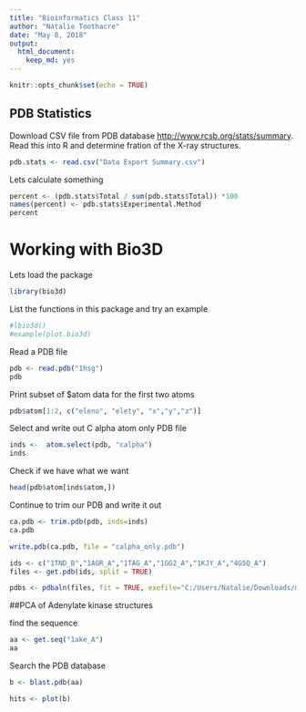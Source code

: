 ```yaml
---
title: "Bioinformatics Class 11"
author: "Natalie Toothacre"
date: "May 8, 2018"
output: 
  html_document: 
    keep_md: yes
---
```


```r
knitr::opts_chunk$set(echo = TRUE)
```


## PDB Statistics

Download CSV file from PDB database <http://www.rcsb.org/stats/summary>. Read this into R and determine fration of the X-ray structures.

```r
pdb.stats <- read.csv("Data Export Summary.csv")
```

Lets calculate something

```r
percent <- (pdb.stats$Total / sum(pdb.stats$Total)) *100
names(percent) <- pdb.stats$Experimental.Method
percent
```


# Working with Bio3D

Lets load the package

```r
library(bio3d)
```

List the functions in this package and try an example

```r
#lbio3d()
#example(plot.bio3d)
```

Read a PDB file

```r
pdb <- read.pdb("1hsg")
pdb
```

Print subset of $atom data for the first two atoms

```r
pdb$atom[1:2, c("eleno", "elety", "x","y","z")]
```



Select and write out C alpha atom only PDB file

```r
inds <-  atom.select(pdb, "calpha")
inds
```

Check if we have what we want

```r
head(pdb$atom[inds$atom,])
```

Continue to trim our PDB and write it out

```r
ca.pdb <- trim.pdb(pdb, inds=inds)
ca.pdb

write.pdb(ca.pdb, file = "calpha_only.pdb")
```


```r
ids <- c("1TND_B","1AGR_A","1TAG_A","1GG2_A","1KJY_A","4G5Q_A")
files <- get.pdb(ids, split = TRUE)

pdbs <- pdbaln(files, fit = TRUE, exefile="C:/Users/Natalie/Downloads/muscle3.8.31_i86win32.exe")
```


##PCA of Adenylate kinase structures

find the sequence

```r
aa <- get.seq("1ake_A")
aa
```

Search the PDB database

```r
b <- blast.pdb(aa)
```


```r
hits <- plot(b)
```


```r

```










